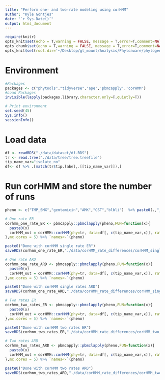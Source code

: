 ```yaml
---
title: "Perform one- and two-rate modeling using corHMM"
author: "Kyle Gontjes"
date: "`r Sys.Date()`"
output: html_document
---
```


```r
require(knitr)
opts_knit$set(echo = T,warning = FALSE, message = T,error=T,comment=NA)
opts_chunk$set(echo = T,warning = FALSE, message = T,error=T,comment=NA)
opts_knit$set(root.dir='~/Desktop/gl_mount/Analysis/Phyloaware/phylogenetic-resistance-ms/')
```

# Environment
```r
#Packages
packages <- c("phytools","tidyverse",'ape','pbmcapply','corHMM')   
#Load Packages
invisible(lapply(packages,library,character.only=T,quietly=T))

# Print environment
set.seed(45) 
Sys.info()
sessionInfo()
```
 
# Load data
```r
df <- readRDS("./data/dataset/df.RDS")
tr <- read.tree("./data/tree/tree.treefile")
tip_name_var="isolate_no"
df<- df %>% .[match(tr$tip.label,.[[tip_name_var]]),]
```

# Run corHMM and store the number of runs
```r
pheno <- c("TMP_SMX","gentamicin","AMK","CST","blbli")  %>% paste0(.,"_dich_num")

# One rate ER
corhmm_one_rate_ER <- pbmcapply::pbmclapply(pheno,FUN=function(x){ 
  paste0(x)
  corHMM_out = corHMM::corHMM(phy=tr, data=df[, c(tip_name_var,x)], rate.cat = 1, model="ER", node.states = 'joint',upper.bound=1e50,lower.bound=1e-09)
},mc.cores = 5) %>% `names<-`(pheno)

paste0("Done with corHMM single rate ER")
saveRDS(corhmm_one_rate_ER,"./data/corHMM_rate_differences/corHMM_single_ER.RDS")

# One rate ARD
corhmm_one_rate_ARD <- pbmcapply::pbmclapply(pheno,FUN=function(x){
  paste0(x)
  corHMM_out = corHMM::corHMM(phy=tr, data=df[, c(tip_name_var,x)], rate.cat = 1, model="ARD", node.states = 'joint',upper.bound=1e50,lower.bound=1e-09)  
},mc.cores = 5) %>% `names<-`(pheno)

paste0("Done with corHMM single rates ARD")
saveRDS(corhmm_one_rate_ARD,"./data/corHMM_rate_differences/corHMM_single_ARD.RDS")

# Two rates ER
corhmm_two_rates_ER <- pbmcapply::pbmclapply(pheno,FUN=function(x){
  paste0(x)
  corHMM_out = corHMM::corHMM(phy=tr, data=df[, c(tip_name_var,x)], rate.cat = 2, model="ER", node.states = 'joint',upper.bound=1e50,lower.bound=1e-09)
},mc.cores = 5) %>% `names<-`(pheno)

paste0("Done with corHMM two rates ER")
saveRDS(corhmm_two_rates_ER,"./data/corHMM_rate_differences/corHMM_two_ER.RDS")

# Two rates ARD
corhmm_two_rates_ARD <- pbmcapply::pbmclapply(pheno,FUN=function(x){
  paste0(x)
  corHMM_out = corHMM::corHMM(phy=tr, data=df[, c(tip_name_var,x)], rate.cat = 2, model="ARD", node.states = 'joint',upper.bound=1e50,lower.bound=1e-09)
},mc.cores = 5) %>% `names<-`(pheno)

paste0("Done with corHMM two rates ARD")
saveRDS(corhmm_two_rates_ARD,"./data/corHMM_rate_differences/corHMM_two_ARD.RDS")
```
